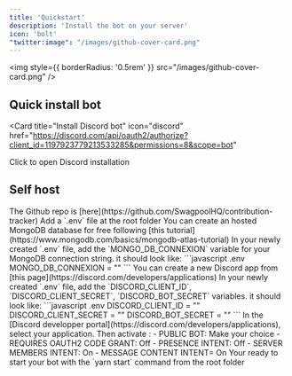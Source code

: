 ```yaml
---
title: 'Quickstart'
description: 'Install the bot on your server'
icon: 'bolt'
"twitter:image": "/images/github-cover-card.png"
---
```


<img
  style={{ borderRadius: '0.5rem' }}
  src="/images/github-cover-card.png"
/>

## Quick install bot

<Card
  title="Install Discord bot"
  icon="discord"
  href="https://discord.com/api/oauth2/authorize?client_id=1197923779213533285&permissions=8&scope=bot"
>
  Click to open Discord installation
</Card>

## Self host

<Steps>
  <Step title="Clone repo">
    The Github repo is [here](https://github.com/SwagpoolHQ/contribution-tracker)
  </Step>
  <Step title="Setup .env">
    Add a `.env` file at the root folder
  </Step>
  <Step title="Setup your MongoDB credentials">
    <Info>
      You can create an hosted MongoDB database for free following [this tutorial](https://www.mongodb.com/basics/mongodb-atlas-tutorial)             </Info>
    In your newly created `.env` file, add the `MONGO_DB_CONNEXION` variable for your MongoDB connection string.
    it should look like:
    ```javascript .env
    MONGO_DB_CONNEXION = "<replace by connexion string>"
    ```
  </Step>
  <Step title="Setup your Discord app credentials">
    <Info>
      You can create a new Discord app from [this page](https://discord.com/developers/applications)
    </Info>
      In your newly created `.env` file, add the `DISCORD_CLIENT_ID`, `DISCORD_CLIENT_SECRET`, `DISCORD_BOT_SECRET` variables.
      it should look like:
      ```javascript .env
      DISCORD_CLIENT_ID = "<replace by CLIENT ID>"
      DISCORD_CLIENT_SECRET = "<replace by CLENT SECRET>"
      DISCORD_BOT_SECRET = "<replace by TOKEN>"
      ```
  </Step>
  <Step title="Configure your Discord app ">
    In the [Discord developper portal](https://discord.com/developers/applications), select your application.  
    Then activate : 
    - PUBLIC BOT: Make your choice
    - REQUIRES OAUTH2 CODE GRANT: Off
    - PRESENCE INTENT: Off
    - SERVER MEMBERS INTENT: On
    - MESSAGE CONTENT INTENT= On
  </Step>
  <Step title="Start your bot">
    Your ready to start your bot with the `yarn start` command from the root folder
  </Step>
</Steps>








